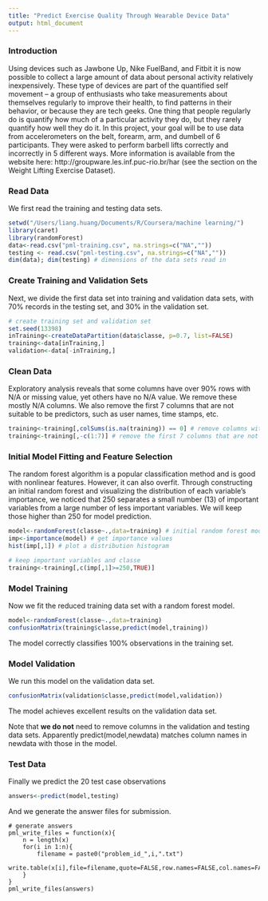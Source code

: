 ```yaml
---
title: "Predict Exercise Quality Through Wearable Device Data"
output: html_document
---
```


### Introduction

Using devices such as Jawbone Up, Nike FuelBand, and Fitbit it is now possible to collect a large amount of data about personal activity relatively inexpensively. These type of devices are part of the quantified self movement – a group of enthusiasts who take measurements about themselves regularly to improve their health, to find patterns in their behavior, or because they are tech geeks. One thing that people regularly do is quantify how much of a particular activity they do, but they rarely quantify how well they do it. In this project, your goal will be to use data from accelerometers on the belt, forearm, arm, and dumbell of 6 participants. They were asked to perform barbell lifts correctly and incorrectly in 5 different ways. More information is available from the website here: http://groupware.les.inf.puc-rio.br/har (see the section on the Weight Lifting Exercise Dataset). 

### Read Data
We first read the training and testing data sets.
```r
setwd("/Users/liang.huang/Documents/R/Coursera/machine learning/")
library(caret)
library(randomForest)
data<-read.csv("pml-training.csv", na.strings=c("NA",""))
testing <- read.csv("pml-testing.csv", na.strings=c("NA",""))
dim(data); dim(testing) # dimensions of the data sets read in
```

### Create Training and Validation Sets
Next, we divide the first data set into training and validation data sets, with 70% records in the testing set, and 30% in the validation set.
```r
# create training set and validation set
set.seed(13398)
inTraining<-createDataPartition(data$classe, p=0.7, list=FALSE)
training<-data[inTraining,]
validation<-data[-inTraining,]
```

### Clean Data
Exploratory analysis reveals that some columns have over 90% rows with N/A or missing value, yet others have no N/A value. We remove these mostly N/A columns. We also remove the first 7 columns that are not suitable to be predictors, such as user names, time stamps, etc.
````r
training<-training[,colSums(is.na(training)) == 0] # remove columns with N/As
training<-training[,-c(1:7)] # remove the first 7 columns that are not predictors
````

### Initial Model Fitting and Feature Selection
The random forest algorithm is a popular classification method and is good with nonlinear features. However, it can also overfit. Through constructing an initial random forest and visualizing the distribution of each variable's importance, we noticed that 250 separates a small number (13) of important variables from a large number of less important variables. We will keep those higher than 250 for model prediction.
````r
model<-randomForest(classe~.,data=training) # initial random forest model
imp<-importance(model) # get importance values
hist(imp[,1]) # plot a distribution histogram

# keep important variables and classe
training<-training[,c(imp[,1]>=250,TRUE)] 
````

### Model Training
Now we fit the reduced training data set with a random forest model. 
````r
model<-randomForest(classe~.,data=training)
confusionMatrix(training$classe,predict(model,training))
````
The model correctly classifies 100% observations in the training set.

### Model Validation
We run this model on the validation data set.
````r
confusionMatrix(validation$classe,predict(model,validation))
````
The model achieves excellent results on the validation data set.

Note that **we do not** need to remove columns in the validation and testing data sets. Apparently predict(model,newdata) matches column names in newdata with those in the model.

### Test Data
Finally we predict the 20 test case observations
````r
answers<-predict(model,testing)
````
And we generate the answer files for submission.
```
# generate answers
pml_write_files = function(x){
    n = length(x)
    for(i in 1:n){
        filename = paste0("problem_id_",i,".txt")
        write.table(x[i],file=filename,quote=FALSE,row.names=FALSE,col.names=FALSE)
    }
}
pml_write_files(answers)
```
